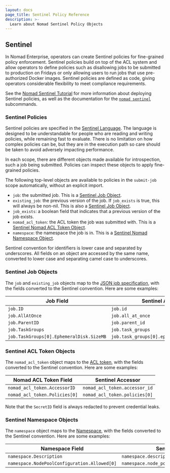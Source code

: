 ```yaml
---
layout: docs
page_title: Sentinel Policy Reference
description: >-
  Learn about Nomad Sentinel Policy Objects
---
```


## Sentinel

In Nomad Enterprise, operators can create Sentinel policies for fine-grained
policy enforcement. Sentinel policies build on top of the ACL system and allow
operators to define policies such as disallowing jobs to be submitted to
production on Fridays or only allowing users to run jobs that use pre-authorized
Docker images. Sentinel policies are defined as code, giving operators
considerable flexibility to meet compliance requirements.

See the [Nomad Sentinel Tutorial][] for more information about deploying
Sentinel policies, as well as the documentation for the [`nomad sentinel`][]
subcommands.

### Sentinel Policies

Sentinel policies are specified in the [Sentinel Language][sentinel]. The
language is designed to be understandable for people who are reading and writing
policies, while remaining fast to evaluate. There is no limitation on how
complex policies can be, but they are in the execution path so care should be
taken to avoid adversely impacting performance.

In each scope, there are different objects made available for introspection,
such a job being submitted. Policies can inspect these objects to apply
fine-grained policies.

The following top-level objects are available to policies in the `submit-job`
scope automatically, without an explicit import.

* `job`: the submitted job. This is a [Sentinel Job
  Object](#sentinel-job-objects).
* `existing_job`: the previous version of the job. If `job_exists` is true, this
  will always be non-nil. This is also a [Sentinel Job
  Object](#sentinel-job-objects).
* `job_exists`: a boolean field that indicates that a previous version of the
  job exists.
* `nomad_acl_token`: the ACL token the job was submitted with. This is a
  [Sentinel Nomad ACL Token Object](#sentinel-nomad-acl-token-objects).
* `namespace`: the namespace the job is in. This is a [Sentinel Nomad Namespace
  Object](#sentinel-namespace-objects).

Sentinel convention for identifiers is lower case and separated by underscores.
All fields on an object are accessed by the same name, converted to lower case
and separating camel case to underscores.

### Sentinel Job Objects

The `job` and `existing_job` objects map to the [JSON job specification][], with
the fields converted to the Sentinel convention. Here are some examples:

| Job Field                                | Sentinel Accessor                           |
|------------------------------------------|---------------------------------------------|
| `job.ID`                                 | `job.id`                                    |
| `job.AllAtOnce`                          | `job.all_at_once`                           |
| `job.ParentID`                           | `job.parent_id`                             |
| `job.TaskGroups`                         | `job.task_groups`                           |
| `job.TaskGroups[0].EphemeralDisk.SizeMB` | `job.task_groups[0].ephemeral_disk.size_mb` |


### Sentinel ACL Token Objects

The `nomad_acl_token` object maps to the [ACL token][], with the fields
converted to the Sentinel convention. Here are some examples:

| Nomad ACL Token Field         | Sentinel Accessor             |
|-------------------------------|-------------------------------|
| `nomad_acl_token.AccessorID`  | `nomad_acl_token.accessor_id` |
| `nomad_acl_token.Policies[0]` | `nomad_acl_token.policies[0]` |

Note that the `SecretID` field is always redacted to prevent credential leaks.

### Sentinel Namespace Objects

The `namespace` object maps to the [Namespace][], with the fields converted to
the Sentinel convention. Here are some examples:

| Namespace Field                              | Sentinel Accessor                              |
|----------------------------------------------|------------------------------------------------|
| `namespace.Description`                      | `namespace.description`                        |
| `namespace.NodePoolConfiguration.Allowed[0]` | `namespace.node_pool_configuration.allowed[0]` |

[Nomad Sentinel Tutorial]: /nomad/tutorials/governance-and-policy/sentinel
[`nomad sentinel`]: /nomad/commands/sentinel
[sentinel]: https://docs.hashicorp.com/sentinel
[JSON job specification]: /nomad/api-docs/json-jobs
[ACL token]: https://github.com/hashicorp/nomad/blob/v1.7.0-rc.1/nomad/structs/structs.go#L12991-L13020
[Namespace]: https://github.com/hashicorp/nomad/blob/v1.7.0-rc.1/nomad/structs/structs.go#L5306-L5338

